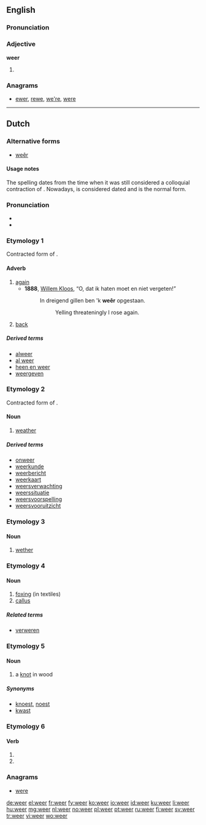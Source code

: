 {{also|weêr}}
==English==

===Pronunciation===
{{rfp|lang=en}}

===Adjective===
'''weer'''

# {{comparative of|wee|lang=English|POS=adjective}}

===Anagrams===
* [[ewer#English|ewer]], [[rewe#English|rewe]], [[we're#English|we're]], [[were#English|were]]

----

==Dutch==

===Alternative forms===
* [[weêr]] {{qualifier||obsolete}}

====Usage notes====
The spelling {{term|weêr|lang=nl}} dates from the time when it was still considered a colloquial contraction of {{term|weder|lang=nl}}.  Nowadays, {{term|weder|lang=nl}} is considered dated and {{term||weer}} is the normal form.

===Pronunciation===
* {{IPA|/ʋɪːr/|/wɪːr/|lang=nl}}
* {{audio|Nl-weer.ogg|audio}}

===Etymology 1===
Contracted form of {{term|weder||again|lang=nl}}.

====Adverb====
{{infl|nl|adverb}}

# [[again]]
#* '''1888''', [[w:Willem Kloos|Willem Kloos]], “O, dat ik haten moet en niet vergeten!”
#*: In dreigend gillen ben 'k '''weêr''' opgestaan.
#*:: Yelling threateningly I rose again.
# [[back]]

=====Derived terms=====
* [[alweer]]
* [[al weer]]
* [[heen en weer]]
* [[weergeven]]

===Etymology 2===
Contracted form of {{term|weder||weather|lang=nl}}.

====Noun====
{{nl-noun|g=n|-|weertje}}

# [[weather]]

=====Derived terms=====
* [[onweer]]
* [[weerkunde]]
* [[weerbericht]]
* [[weerkaart]]
* [[weersverwachting]]
* [[weerssituatie]]
* [[weersvoorspelling]]
* [[weersvooruitzicht]]

===Etymology 3===
{{rfe|lang=nl}}

====Noun====
{{nl-noun|g=m|weren|weertje}}

# [[wether]]

===Etymology 4===
{{rfe|lang=nl}}

====Noun====
{{nl-noun2|n|-|-}}

# [[foxing]] (in textiles)
# [[callus]]

=====Related terms=====
* [[verweren]]

===Etymology 5===
{{rfe|lang=nl}}

====Noun====
{{nl-noun2|m|stem=we|ren|ertje}}

# a [[knot]] in wood

=====Synonyms=====
* [[knoest]], [[noest]]
* [[kwast]]

===Etymology 6===

====Verb====
{{infl|nl}}

# {{nl-verb-form|p=1|n=sg|t=pres|m=ind|weren}}
# {{nl-verb-form|m=imp|weren}}

===Anagrams===
* [[were#Dutch|were]]

[[de:weer]]
[[el:weer]]
[[fr:weer]]
[[fy:weer]]
[[ko:weer]]
[[io:weer]]
[[id:weer]]
[[ku:weer]]
[[li:weer]]
[[hu:weer]]
[[mg:weer]]
[[nl:weer]]
[[no:weer]]
[[pl:weer]]
[[pt:weer]]
[[ru:weer]]
[[fi:weer]]
[[sv:weer]]
[[tr:weer]]
[[vi:weer]]
[[wo:weer]]
